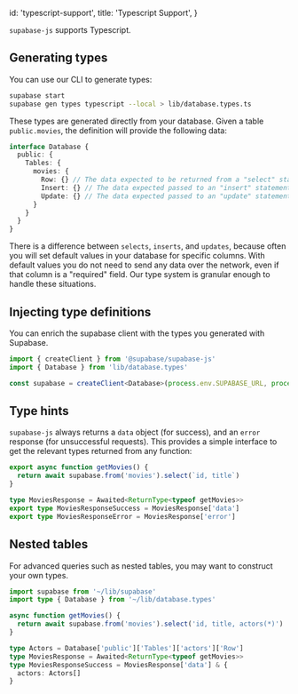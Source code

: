 
  id: 'typescript-support',
  title: 'Typescript Support',
}

`supabase-js` supports Typescript.

## Generating types

You can use our CLI to generate types:

```bash
supabase start
supabase gen types typescript --local > lib/database.types.ts
```

These types are generated directly from your database. Given a table `public.movies`, the definition will provide the following data:

```ts
interface Database {
  public: {
    Tables: {
      movies: {
        Row: {} // The data expected to be returned from a "select" statement.
        Insert: {} // The data expected passed to an "insert" statement.
        Update: {} // The data expected passed to an "update" statement.
      }
    }
  }
}
```

There is a difference between `selects`, `inserts`, and `updates`, because often you will set default values in your database for specific columns.
With default values you do not need to send any data over the network, even if that column is a "required" field. Our type system is granular
enough to handle these situations.

## Injecting type definitions

You can enrich the supabase client with the types you generated with Supabase.

```ts
import { createClient } from '@supabase/supabase-js'
import { Database } from 'lib/database.types'

const supabase = createClient<Database>(process.env.SUPABASE_URL, process.env.SUPABASE_ANON_KEY)
```

## Type hints

`supabase-js` always returns a `data` object (for success), and an `error` response (for unsuccessful requests).
This provides a simple interface to get the relevant types returned from any function:

```ts
export async function getMovies() {
  return await supabase.from('movies').select(`id, title`)
}

type MoviesResponse = Awaited<ReturnType<typeof getMovies>>
export type MoviesResponseSuccess = MoviesResponse['data']
export type MoviesResponseError = MoviesResponse['error']
```

## Nested tables

For advanced queries such as nested tables, you may want to construct your own types.

```ts
import supabase from '~/lib/supabase'
import type { Database } from '~/lib/database.types'

async function getMovies() {
  return await supabase.from('movies').select('id, title, actors(*)')
}

type Actors = Database['public']['Tables']['actors']['Row']
type MoviesResponse = Awaited<ReturnType<typeof getMovies>>
type MoviesResponseSuccess = MoviesResponse['data'] & {
  actors: Actors[]
}
```


